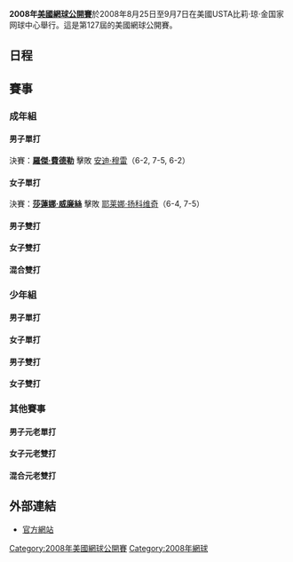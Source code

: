 {{GrandSlamInfo|2008|美國網球公開賽|
| date=8月25日－9月8日
| edition=127屆
| champms={{flagicon|SUI}} [[羅傑·費德勒|羅傑·費德勒]] 
| champws={{flagicon|USA}} [[莎蓮娜·威廉絲|莎蓮娜·威廉絲]]
| champmd={{flagicon|USA}} [[鮑勃·布賴恩|鮑勃·布賴恩]]／{{flagicon|USA}} [[邁克·布賴恩|邁克·布賴恩]]
| champwd={{flagicon|ZIM}} [[卡拉·布萊克|卡拉·布萊克]]／{{flagicon|USA}} [[莉澤爾·許貝爾|莉澤爾·許貝爾]]
| champxd={{flagicon|ZIM}} [[卡拉·布萊克|卡拉·布萊克]]／{{flagicon|IND}} [[利安德·帕斯|利安德·帕斯]]
}}
'''2008年[[美國網球公開賽|美國網球公開賽]]'''於2008年8月25日至9月7日在美國USTA比莉·琼·金国家网球中心舉行。這是第127屆的美國網球公開賽。

== 日程 ==

== 賽事 ==
=== 成年組 ===

==== 男子單打 ====
{{main|2008年美國網球公開賽男子單打比賽}}
決賽：{{flagicon|SUI}}''' [[羅傑·費德勒|羅傑·費德勒]]''' 擊敗 {{flagicon|GBR}} [[安迪·穆雷|安迪·穆雷]]（6-2, 7-5, 6-2）

==== 女子單打 ====
{{main|2008年美國網球公開賽女子單打比賽}}
決賽：'''{{flagicon|USA}}[[莎蓮娜·威廉絲|莎蓮娜·威廉絲]]''' 擊敗 {{flagicon|SRB}} [[耶莱娜·扬科维奇|耶莱娜·扬科维奇]]（6-4, 7-5）

==== 男子雙打 ====

==== 女子雙打 ====

==== 混合雙打 ====

=== 少年組 ===

==== 男子單打 ====

==== 女子單打 ====

==== 男子雙打 ====

==== 女子雙打 ====

=== 其他賽事 ===

==== 男子元老單打 ====

==== 女子元老雙打 ====

==== 混合元老雙打 ====

== 外部連結 ==
*[http://www.usopen.org/en_US/index.html 官方網站]{{Wayback|url=http://www.usopen.org/en_US/index.html |date=20120903081436 }}

{{start box}}
{{succession box | before=[[2007年美國網球公開賽|2007年美國網球公開賽]]| title=[[美國網球公開賽|美國網球公開賽]]| years= | after=[[2009年美國網球公開賽|2009年美國網球公開賽]]}}
{{succession box | before=[[2008年溫布頓網球錦標賽|2008年溫布頓網球錦標賽]]| title=[[網球大滿貫|網球大滿貫]] | years= | after=[[2009年澳洲網球公開賽|2009年澳洲網球公開賽]]}}
{{end box}}

{{美网列表}}

[[Category:2008年美國網球公開賽|Category:2008年美國網球公開賽]]
[[Category:2008年網球|Category:2008年網球]]